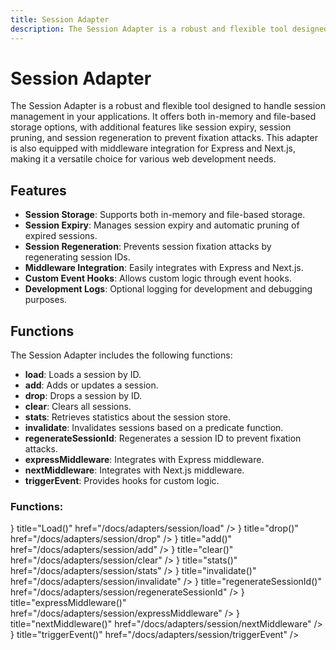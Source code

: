 ```yaml
---
title: Session Adapter
description: The Session Adapter is a robust and flexible tool designed to handle session management in your applications
---
```



# Session Adapter

The Session Adapter is a robust and flexible tool designed to handle session management in your applications. It offers both in-memory and file-based storage options, with additional features like session expiry, session pruning, and session regeneration to prevent fixation attacks. This adapter is also equipped with middleware integration for Express and Next.js, making it a versatile choice for various web development needs.

## Features

- **Session Storage**: Supports both in-memory and file-based storage.
- **Session Expiry**: Manages session expiry and automatic pruning of expired sessions.
- **Session Regeneration**: Prevents session fixation attacks by regenerating session IDs.
- **Middleware Integration**: Easily integrates with Express and Next.js.
- **Custom Event Hooks**: Allows custom logic through event hooks.
- **Development Logs**: Optional logging for development and debugging purposes.

## Functions

The Session Adapter includes the following functions:

- **load**: Loads a session by ID.
- **add**: Adds or updates a session.
- **drop**: Drops a session by ID.
- **clear**: Clears all sessions.
- **stats**: Retrieves statistics about the session store.
- **invalidate**: Invalidates sessions based on a predicate function.
- **regenerateSessionId**: Regenerates a session ID to prevent fixation attacks.
- **expressMiddleware**: Integrates with Express middleware.
- **nextMiddleware**: Integrates with Next.js middleware.
- **triggerEvent**: Provides hooks for custom logic.

### Functions:

<Cards>
  <Card icon={<ArrowRightIcon />} title="Load()" href="/docs/adapters/session/load" />
  <Card icon={<ArrowRightIcon />} title="drop()" href="/docs/adapters/session/drop" />
  <Card icon={<ArrowRightIcon />} title="add()" href="/docs/adapters/session/add" />
  <Card icon={<ArrowRightIcon />} title="clear()" href="/docs/adapters/session/clear" />
  <Card icon={<ArrowRightIcon />} title="stats()" href="/docs/adapters/session/stats" />
  <Card icon={<ArrowRightIcon />} title="invalidate()" href="/docs/adapters/session/invalidate" />
  <Card icon={<ArrowRightIcon />} title="regenerateSessionId()" href="/docs/adapters/session/regenerateSessionId" />
  <Card icon={<ArrowRightIcon />} title="expressMiddleware()" href="/docs/adapters/session/expressMiddleware" />
  <Card icon={<ArrowRightIcon />} title="nextMiddleware()" href="/docs/adapters/session/nextMiddleware" />
  <Card icon={<ArrowRightIcon />} title="triggerEvent()" href="/docs/adapters/session/triggerEvent" />
</Cards>
